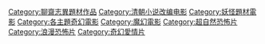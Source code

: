 [[Category:聊齋志異題材作品|Category:聊齋志異題材作品]]
[[Category:清朝小说改编电影|Category:清朝小说改编电影]]
[[Category:妖怪題材電影|Category:妖怪題材電影]]
[[Category:各主題奇幻電影|Category:各主題奇幻電影]]
[[Category:魔幻電影|Category:魔幻電影]]
[[Category:超自然恐怖片|Category:超自然恐怖片]]
[[Category:浪漫恐怖片|Category:浪漫恐怖片]]
[[Category:奇幻愛情片|Category:奇幻愛情片]]